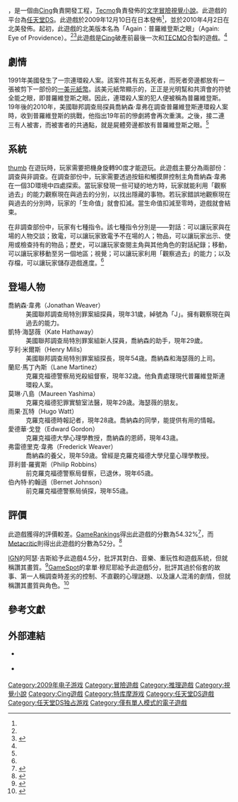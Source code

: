 {{NoteTA
| G1=Games
}}
{{Infobox VG
| title = AGAIN FBI超心理捜査官
| japanese = AGAIN FBI超心理捜査官
| english = Again
| image = File:Again cover.jpg
| developer = [[Cing|Cing]]
| publisher = [[TECMO|TECMO]]
| platforms = [[任天堂DS|任天堂DS]]
| released = {{vgrelease|JP|2009年12月10日<ref name=Cing>{{cite web|url=http://www.cing.co.jp/works/again.html |title=CING/作品情報/家庭用ゲーム/AGAIN　FBI超心理捜査官 |publisher=[[Cing|Cing]] |4= |accessdate=2010-01-21 }}{{dead link|date=六月 2017 |bot=InternetArchiveBot }}</ref>|NA|2010年4月2日<ref name="NA Release">{{cite web|url=http://www.ign.com/games/again/nds-14288428|title=Again Review|publisher=IGN|date=2010-03-30|accessdate=2013-08-14|archive-date=2014-03-08|archive-url=https://web.archive.org/web/20140308031729/http://www.ign.com/games/again/nds-14288428|dead-url=no}}</ref><ref name="GameRankings"/>}}
| genre = [[文字冒險遊戲|文字冒險]]、[[視覺小說|視覺小說]]
| modes = [[單人遊戲|單人]]
}}

{{vgname|AGAIN FBI超心理搜査官|ja=AGAIN FBI超心理捜査官|en=Again}}，是一個由[[Cing|Cing]]負責開發工程，[[Tecmo|Tecmo]]負責發佈的[[文字冒險遊戲|文字冒險]][[視覺小說|視覺小說]]。此遊戲的平台為[[任天堂DS|任天堂DS]]。此遊戲於2009年12月10日在日本發佈<ref name=Cing/>，並於2010年4月2日在北美發佈。起初，此遊戲的北美版本名為「Again：普羅維登斯之眼」（Again: Eye of Providence）。<ref name="GameRankings"/><ref>{{cite web|url=http://www.ign.com/articles/2008/10/09/tgs-2008-again-eye-of-providence-first-look|title=TGS 2008: Again: Eye of Providence First Look|author=Charles Onyett|publisher=IGN|date=2008-10-09|accessdate=2013-08-14|archive-date=2014-05-18|archive-url=https://web.archive.org/web/20140518213144/http://www.ign.com/articles/2008/10/09/tgs-2008-again-eye-of-providence-first-look|dead-url=no}}</ref>此遊戲是[[Cing|Cing]]破產前最後一次和[[TECMO|TECMO]]合製的遊戲。<ref name=Cing/>

==劇情==
1991年美國發生了一宗連環殺人案。該案件其有五名死者，而死者旁邊都放有一張被剪下一部份的[[一美元紙幣|一美元紙幣]]。該美元紙幣顯示的，正正是光明幫和共濟會的符號全能之眼，即普羅維登斯之眼。因此，連環殺人案的犯人便被稱為普羅維登斯。19年後的2010年，美國聯邦調查局探員喬納森·韋弗在調查普羅維登斯連環殺人案時，收到普羅維登斯的挑戰，他指出19年前的慘劇將會再次重演。之後，接二連三有人被害，而被害者的共通點，就是屍體旁邊都放有普羅維登斯之眼。<ref name="NA Release"/>

==系統==
[[檔案:Again_gameplay.png|thumb]]
在遊玩時，玩家需要把機身旋轉90度才能遊玩。此遊戲主要分為兩部份：調查與非調查。在調查部份中，玩家需要透過按鈕和觸摸屏控制主角喬納森·韋弗在一個3D環境中四處探索。當玩家發現一些可疑的地方時，玩家就能利用「觀察過去」的能力觀察現在與過去的分別，以找出隱藏的事物。若玩家錯誤地觀察現在與過去的分別時，玩家的「生命值」就會扣減。當生命值扣減至零時，遊戲就會結束。

在非調查部份中，玩家有七種指令。該七種指令分別是——對話：可以讓玩家與在場的人物交談；致電，可以讓玩家致電予不在場的人；物品，可以讓玩家出示、使用或檢查持有的物品；歷史，可以讓玩家查閱主角與其他角色的對話紀錄；移動，可以讓玩家移動至另一個地區；視覺；可以讓玩家利用「觀察過去」的能力；以及存檔，可以讓玩家儲存遊戲進度。<ref name="NA Release"/>

== 登場人物 ==
;喬納森·韋弗（Jonathan Weaver）
:美國聯邦調查局特別罪案組探員，現年31歲，綽號為「J」。擁有觀察現在與過去的能力。
;凱特·海瑟薇（Kate Hathaway）
:美國聯邦調查局特別罪案組新人探員，喬納森的助手，現年29歲。
;亨利·米爾斯（Henry Mills）
:美國聯邦調查局特別罪案組探長，現年54歳。喬納森和海瑟薇的上司。
;蘭尼·馬丁內斯（Lane Martinez）
:克羅克福德警察局兇殺組督察，現年32歳。他負責處理現代普羅維登斯連環殺人案。
;莫琳·八島（Maureen Yashima）
:克羅克福德犯罪實驗室法醫，現年29歳。海瑟薇的朋友。
;雨果·瓦特（Hugo Watt）
:克羅克福德時報記者，現年28歳。喬納森的同學，能提供有用的情報。
;愛德華·戈登（Edward Gordon）
:克羅克福德大學心理學教授，喬納森的恩師，現年43歳。
;弗雷德里克·韋弗（Frederick Weaver）
:喬納森的養父，現年59歳。曾經是克羅克福德大學兒童心理學教授。
;菲利普·羅賓斯（Philip Robbins）
:前克羅克福德警察局督察，已退休，現年65歳。
;伯內特·約翰遜（Bernet Johnson）
:前克羅克福德警察局偵探，現年55歳。

==評價==
此遊戲獲得的評價較差。[[GameRankings|GameRankings]]得出此遊戲的分數為54.32%<ref name="GameRankings">{{cite web|url=http://www.gamerankings.com/ds/954424-again/index.html|title=Again|publisher=GameRankings|author=|date=2010-04-13|accessdate=2013-08-14|archive-date=2013-09-17|archive-url=https://web.archive.org/web/20130917211158/http://www.gamerankings.com/ds/954424-again/index.html|dead-url=no}}</ref>，而[[Metacritic|Metacritic]]則得出此遊戲的分數為52分。<ref>{{cite web|url=http://www.metacritic.com/game/ds/again|title=Again DS|publisher=Metacritic|author=|date=2010-04-02|accessdate=2013-08-14|archive-date=2013-04-29|archive-url=https://web.archive.org/web/20130429214134/http://www.metacritic.com/game/ds/again|dead-url=no}}</ref>

[[IGN|IGN]]的阿瑟·吉斯給予此遊戲4.5分，批評其對白、音樂、重玩性和遊戲系統，但就稱讚其畫質。<ref name="IGN Review">{{cite web|url=http://www.ign.com/articles/2010/04/14/again-review|title=Again Review - Viewing the past and doomed to repeat it.|publisher=IGN|author=Arthur Gies|date=2010-04-13|accessdate=2013-08-14|archive-date=2015-09-28|archive-url=https://web.archive.org/web/20150928173418/http://www.ign.com/articles/2010/04/14/again-review|dead-url=no}}</ref>[[GameSpot|GameSpot]]的拿單·穆尼耶給予此遊戲5分，批評其過於俗套的故事、第一人稱調查時差劣的控制、不直觀的心理謎題、以及讓人混淆的劇情，但就稱讚其畫質與角色。<ref>{{cite web|url=http://asia.gamespot.com/again/reviews/again-review-6259157/|title=Again Review|publisher=GameSpot|author=Nathan Meunier|date=2010-04-20|accessdate=2013-08-14|deadurl=yes|archiveurl=https://archive.is/20130814092753/http://asia.gamespot.com/again/reviews/again-review-6259157/|archivedate=2013-08-14}}</ref>

==參考文獻==
{{reflist|2}}

==外部連結==

*{{official|http://www.tecmo.info/product/again/}} {{ja icon}}
*{{official|http://www.againmystery.com/againmystery/index.html}} {{en icon}}

{{Cing遊戲系列}}

[[Category:2009年电子游戏|Category:2009年电子游戏]]
[[Category:冒險遊戲|Category:冒險遊戲]]
[[Category:推理遊戲|Category:推理遊戲]]
[[Category:視覺小說|Category:視覺小說]]
[[Category:Cing遊戲|Category:Cing遊戲]]
[[Category:特库摩游戏|Category:特库摩游戏]]
[[Category:任天堂DS遊戲|Category:任天堂DS遊戲]]
[[Category:任天堂DS独占游戏|Category:任天堂DS独占游戏]]
[[Category:僅有單人模式的電子遊戲|Category:僅有單人模式的電子遊戲]]
